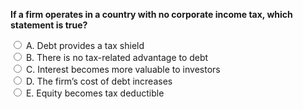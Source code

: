 ::: {.question-block}

<form onsubmit="event.preventDefault(); checkAnswer('module8_mcq_q53')" data-correct-answer="B">
<strong style="display: block;">If a firm operates in a country with no corporate income tax, which statement is true?</strong>

<label><input type="radio" name="module8_mcq_q53" value="A"> A. Debt provides a tax shield</label><br>
<label><input type="radio" name="module8_mcq_q53" value="B"> B. There is no tax-related advantage to debt</label><br>
<label><input type="radio" name="module8_mcq_q53" value="C"> C. Interest becomes more valuable to investors</label><br>
<label><input type="radio" name="module8_mcq_q53" value="D"> D. The firm’s cost of debt increases</label><br>
<label><input type="radio" name="module8_mcq_q53" value="E"> E. Equity becomes tax deductible</label><br>
</form>

<div id="feedback-module8_mcq_q53" class="feedback" data-status="" style="display:none;">
✅ Correct: B. Without corporate income taxes, the interest tax shield disappears and debt offers no fiscal benefit.
</div>

:::
